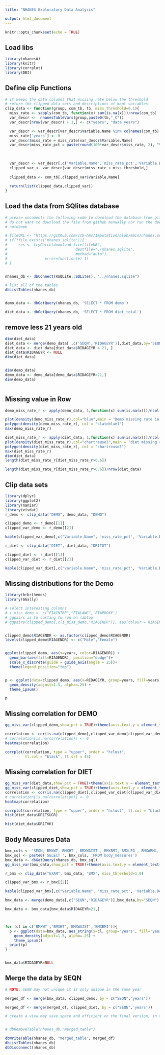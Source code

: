 ```yaml
---
title: "NHANES Exploratory Data Analysis"

output: html_document
---
```


```r
knitr::opts_chunk$set(echo = TRUE)
```

## Load libs

```r
library(nhanesA)
library(knitr)
library(corrplot)
library(DBI)
```


## Define clip Functions

```r

# it keeps the data columns that missing rate below the threshold
# return the clipped data sets and descriptions of kept variables
clip_data <- function(group, com_tb, tb, miss_threshold=0.1){
  miss_rate <- sapply(com_tb, function(x) sum(is.na(x)))/nrow(com_tb)
  var_descr <-  nhanesTableVars(group,paste0(tb,"_C"))
  var_descr[nrow(var_descr) + 1,] <- c("years", "data years")

  var_descr <- var_descr[var_descr$Variable.Name %in% colnames(com_tb),] 
  miss_rate['years'] <- 0
  var_descr$miss_rate = miss_rate[var_descr$Variable.Name]
  var_descr$miss_rate_pct = paste(round(100*var_descr$miss_rate, 2), "%", sep="")
  
  
  
  var_descr <- var_descr[,c('Variable.Name','miss_rate_pct','Variable.Description','miss_rate')]
  clipped_var <- var_descr[var_descr$miss_rate < miss_threshold,]
  
  clipped_data <- com_tb[,clipped_var$Variable.Name]
  
  return(list(clipped_data,clipped_var))
}

```

## Load the data from SQlites database

```r

# please uncoments the following code to download the database from github if 
# do not want to download the file from github manually nor run the download 
# notebook

# fileURL <- "https://github.com/ccb-hms/Imputation/blob/main/nhanes.sqlite"
# if(!file.exists("nhanes.sqlite")){
#     res <- tryCatch(download.file(fileURL,
#                               destfile="./nhanes.sqlite",
#                               method="auto"),
#                 error=function(e) 1)
# }


nhanes_db <- dbConnect(RSQLite::SQLite(), "../nhanes.sqlite")

# list all of the tables
dbListTables(nhanes_db)


demo_data <- dbGetQuery(nhanes_db, 'SELECT * FROM demo')

diet_data <- dbGetQuery(nhanes_db, 'SELECT * FROM diet_total')
```


## remove less 21 years old

```r
dim(diet_data)
diet_data <- merge(demo_data[ ,c('SEQN','RIDAGEYR')],diet_data,by='SEQN')
diet_data <- diet_data[diet_data$RIDAGEYR > 21, ]
diet_data$RIDAGEYR <- NULL
dim(diet_data)


dim(demo_data)
demo_data <- demo_data[demo_data$RIDAGEYR>21,]
dim(demo_data)



```



## Missing value in Row

```r
demo_miss_rate_r <- apply(demo_data, 1,function(x) sum(is.na(x)))/ncol(demo_data)

plot(density(demo_miss_rate_r),col="blue",main = "Demo missing rate in row")
polygon(density(demo_miss_rate_r), col = "slateblue1")
max(demo_miss_rate_r)

diet_miss_rate_r <- apply(diet_data, 1,function(x) sum(is.na(x)))/ncol(diet_data)
plot(density(diet_miss_rate_r),col="chartreuse3",main = "diet missing rate in row")
polygon(density(diet_miss_rate_r), col = "chartreuse3")
max(diet_miss_rate_r)
dim(diet_data)
length(diet_miss_rate_r[diet_miss_rate_r>0.6])

length(diet_miss_rate_r[diet_miss_rate_r>0.6])/nrow(diet_data)
```


## Clip data sets

```r
library(dplyr)
library(ggplot2)
library(naniar)
library(visdat)
r_demo <- clip_data("DEMO", demo_data, "DEMO")

clipped_demo <- r_demo[[1]]
clipped_var_demo <- r_demo[[2]]

kable(clipped_var_demo[,c("Variable.Name", 'miss_rate_pct', 'Variable.Description')])

r_diet <- clip_data("DIET", diet_data, "DR1TOT")

clipped_diet <- r_diet[[1]]
clipped_var_diet <- r_diet[[2]]

kable(clipped_var_diet[,c("Variable.Name", 'miss_rate_pct', 'Variable.Description')])
```

## Missing distributions for the Demo

```r
library(hrbrthemes)
library(GGally)

# select interesting columns
# i_miss_demo <- c("FIAINTRP","FIALANG",'FIAPROXY') 
# ggpairs is to costing to run on labtop 
# ggpairs(clipped_demo[,c(i_miss_demo,"RIAGENDR")], aes(colour = RIAGENDR, alpha = 0.4))


clipped_demo$RIAGENDR <- as.factor(clipped_demo$RIAGENDR)
levels(clipped_demo$RIAGENDR) <- c("Male","Female")


ggplot(clipped_demo, aes(x=years, color=RIAGENDR)) +
  geom_bar(aes(fill=RIAGENDR), position="dodge")+
  scale_x_discrete(guide = guide_axis(angle = 25))+
  theme(legend.position="top")


p <- ggplot(data=clipped_demo, aes(x=RIDAGEYR, group=years, fill=years)) +
  geom_density(adjust=1.5, alpha=.25) +
  theme_ipsum()

p

```



## Missing correlation for DEMO

```r
gg_miss_var(clipped_demo,show_pct = TRUE)+theme(axis.text.y = element_text(angle = 45))

correlation <- cor(is.na(clipped_demo[,clipped_var_demo[clipped_var_demo$miss_rate>0,]$Variable.Name]))
# correlation[is.na(correlation)] <- 0
heatmap(correlation)

corrplot(correlation, type = "upper", order = "hclust", 
         tl.col = "black", tl.srt = 45)

```




## Missing correlation for DIET

```r
gg_miss_var(diet_data,show_pct = TRUE)+theme(axis.text.y = element_text(angle = 45))
gg_miss_var(clipped_diet,show_pct = TRUE)+theme(axis.text.y = element_text(angle = 45))
correlation <- cor(is.na(clipped_diet[,clipped_var_diet[clipped_var_diet$miss_rate>0,]$Variable.Name]))
# correlation[is.na(correlation)] <- 0
heatmap(correlation)

corrplot(correlation, type = "upper", order = "hclust", tl.col = "black", tl.srt = 45)
hist(diet_data$DR1TSUGR)

hist(diet_data$DR1TVK)
```


## Body Measures Data

```r

bmx_cols <- 'SEQN, BMXWT, BMXHT , BMXWAIST , BMXBMI, BMXLEG , BMXARML, years '
bmx_sql <- paste0('SELECT ', bmx_cols, 'FROM body_measures')
bmx_data <- dbGetQuery(nhanes_db, bmx_sql)
gg_miss_var(bmx_data,show_pct = TRUE)+theme(axis.text.y = element_text(angle = 45))

r_bmx <- clip_data("EXAM", bmx_data, "BMX", miss_threshold=1.0)

clipped_var_bmx <- r_bmx[[2]]

kable(clipped_var_bmx[,c("Variable.Name", 'miss_rate_pct', 'Variable.Description')])

bmx_data <- merge(demo_data[,c("SEQN","RIDAGEYR")],bmx_data,by="SEQN")

bmx_data <- bmx_data[bmx_data$RIDAGEYR>21,]



for (cl in c('BMXWT','BMXHT','BMXWAIST','BMXBMI')){
  p <- ggplot(data=bmx_data, aes_string(x=cl, group='years', fill='years')) +
    geom_density(adjust=1.5, alpha=.25) +
    theme_ipsum()
  print(p)
}


bmx_data$RIDAGEYR=NULL

```

## Merge the data by SEQN

```r
# NOTE: SEQN may not unique it is only unique in the same year

merged_df <- merge(bmx_data, clipped_demo, by = c("SEQN",'years'))

merged_df <- merge(merged_df, clipped_diet, by = c("SEQN",'years'))

# create a view may save space and efficient on the final version, in the future


# dbRemoveTable(nhanes_db,"merged_table")

dbWriteTable(nhanes_db, "merged_table", merged_df)
dbListTables(nhanes_db)
dbDisconnect(nhanes_db)

```



